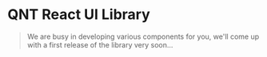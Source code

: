 
<Meta title="Get started/2. Introduction" />

# QNT React UI Library

> <Label isError isItalic>We are busy in developing various components for you, we'll come up with a first release of the library very soon...</Label>

